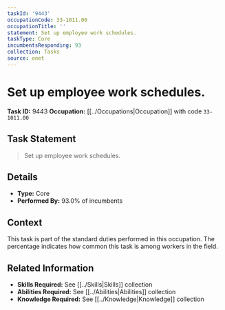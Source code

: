 ```yaml
---
taskId: '9443'
occupationCode: 33-1011.00
occupationTitle: ''
statement: Set up employee work schedules.
taskType: Core
incumbentsResponding: 93
collection: Tasks
source: onet
---
```

# Set up employee work schedules.

**Task ID:** 9443
**Occupation:** [[../Occupations|Occupation]] with code `33-1011.00`

## Task Statement

> Set up employee work schedules.

## Details

- **Type:** Core
- **Performed By:** 93.0% of incumbents

## Context

This task is part of the standard duties performed in this occupation. The percentage indicates how common this task is among workers in the field.

## Related Information

- **Skills Required:** See [[../Skills|Skills]] collection
- **Abilities Required:** See [[../Abilities|Abilities]] collection
- **Knowledge Required:** See [[../Knowledge|Knowledge]] collection
